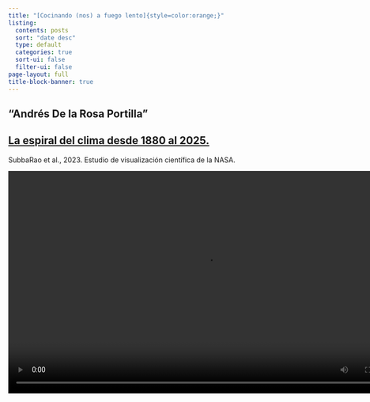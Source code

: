 ```yaml
---
title: "[Cocinando (nos) a fuego lento]{style=color:orange;}"
listing:
  contents: posts
  sort: "date desc"
  type: default
  categories: true
  sort-ui: false
  filter-ui: false
page-layout: full
title-block-banner: true
---
```


## "Andrés De la Rosa Portilla"

## [La espiral del clima desde 1880 al 2025.](https://svs.gsfc.nasa.gov/5190)

SubbaRao et al., 2023. Estudio de visualización científica de la NASA.

<video width="800" height="450" controls>

<source src="https://svs.gsfc.nasa.gov/vis/a000000/a005100/a005190/GISTEMP_Spiral_Spanish_degC_2160p60.mp4" type="video/mp4">

Tu navegador no soporta la reproducción de video HTML5. </video>

